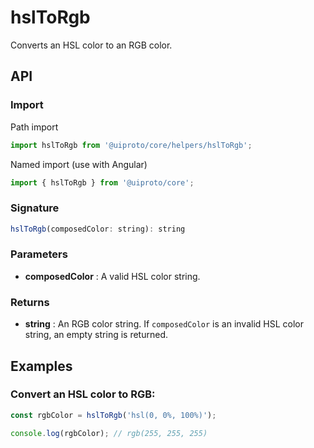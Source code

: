 
<Meta title="Core/Helpers/hslToRgb" />

<h1>hslToRgb</h1>

Converts an HSL color to an RGB color.

<h2>API</h2>

<h3>Import</h3>

Path import

```javascript
import hslToRgb from '@uiproto/core/helpers/hslToRgb';
```

Named import (use with Angular)

```javascript
import { hslToRgb } from '@uiproto/core';
```

<h3>Signature</h3>

```javascript
hslToRgb(composedColor: string): string
```

<h3>Parameters</h3>

<ul>
  <li>
    <strong>composedColor</strong> : A valid HSL color string.
  </li>
</ul>

<h3>Returns</h3>

<ul>
  <li>
    <strong>string</strong> : An RGB color string. If <code>composedColor</code> is an invalid HSL color string, an empty string is
    returned.
  </li>
</ul>

<h2>Examples</h2>

<h3>Convert an HSL color to RGB:</h3>

```javascript
const rgbColor = hslToRgb('hsl(0, 0%, 100%)');

console.log(rgbColor); // rgb(255, 255, 255)
```
